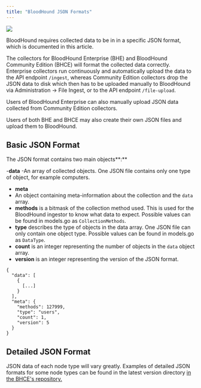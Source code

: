 ```yaml
---
title: "BloodHound JSON Formats"
---
```


![](/assets/enterprise-AND-community-edition-pill-tag.svg)

BloodHound requires collected data to be in in a specific JSON format, which is documented in this article.

The collectors for BloodHound Enterprise (BHE) and BloodHound Community Edition (BHCE) will format the collected data correctly. Enterprise collectors run continuously and automatically upload the data to the API endpoint `/ingest`, whereas Community Edition collectors drop the JSON data to disk which then has to be uploaded manually to BloodHound via <Icon icon="gear" iconType="solid" /> <Icon icon="arrow-right" iconType="solid" /> Administration → File Ingest, or to the API endpoint `/file-upload`.

Users of BloodHound Enterprise can also manually upload JSON data collected from Community Edition collectors.

Users of both BHE and BHCE may also create their own JSON files and upload them to BloodHound.

## Basic JSON Format

The JSON format contains two main objects\*\*:\*\*

-**data**
-An array of collected objects. One JSON file contains only one type of object, for example computers.

- **meta**
- An object containing meta-information about the collection and the `data` array.
- **methods** is a bitmask of the collection method used. This is used for the BloodHound ingestor to know what data to expect. Possible values can be found in models.go as `CollectionMethods`.
- **type** describes the type of objects in the data array. One JSON file can only contain one object type. Possible values can be found in models.go as `DataType`.
- **count** is an integer representing the number of objects in the `data` object array.
- **version** is an integer representing the version of the JSON format.

```
{
  "data": [
    {
      [...]
    }
  ],
  "meta": {
    "methods": 127999,
    "type": "users",
    "count": 1,
    "version": 5
  }
}
```

## Detailed JSON Format

JSON data of each node type will vary greatly. Examples of detailed JSON formats for some node types can be found in the latest version directory [in the BHCE's repository.](https://github.com/SpecterOps/BloodHound/tree/main/cmd/api/src/test/fixtures/fixtures)